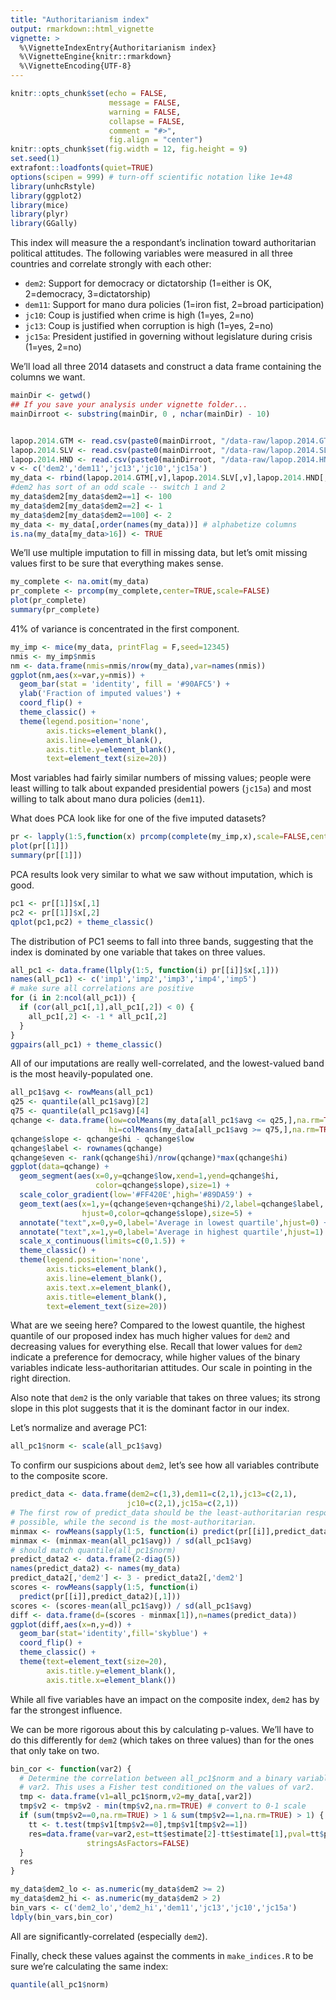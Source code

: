 ```yaml
---
title: "Authoritarianism index"
output: rmarkdown::html_vignette
vignette: >
  %\VignetteIndexEntry{Authoritarianism index}
  %\VignetteEngine{knitr::rmarkdown}
  %\VignetteEncoding{UTF-8}
---
```


```r
knitr::opts_chunk$set(echo = FALSE, 
                      message = FALSE, 
                      warning = FALSE, 
                      collapse = FALSE,
                      comment = "#>",
                      fig.align = "center")
knitr::opts_chunk$set(fig.width = 12, fig.height = 9)
set.seed(1)
extrafont::loadfonts(quiet=TRUE)
options(scipen = 999) # turn-off scientific notation like 1e+48
library(unhcRstyle)
library(ggplot2)
library(mice)
library(plyr) 
library(GGally) 

```


This index will measure the a respondant's inclination toward authoritarian political attitudes. The following variables were measured in all three countries and correlate strongly with each other:

- `dem2`: Support for democracy or dictatorship (1=either is OK, 2=democracy, 3=dictatorship)
- `dem11`: Support for mano dura policies (1=iron fist, 2=broad participation)
- `jc10`: Coup is justified when crime is high (1=yes, 2=no)
- `jc13`: Coup is justified when corruption is high (1=yes, 2=no)
- `jc15a`: President justified in governing without legislature during crisis (1=yes, 2=no)



We'll load all three 2014 datasets and construct a data frame containing the columns we want.

```r
mainDir <- getwd()
## If you save your analysis under vignette folder...
mainDirroot <- substring(mainDir, 0 , nchar(mainDir) - 10)


lapop.2014.GTM <- read.csv(paste0(mainDirroot, "/data-raw/lapop.2014.GTM.csv"))
lapop.2014.SLV <- read.csv(paste0(mainDirroot, "/data-raw/lapop.2014.SLV.csv"))
lapop.2014.HND <- read.csv(paste0(mainDirroot, "/data-raw/lapop.2014.HND.csv"))
v <- c('dem2','dem11','jc13','jc10','jc15a')
my_data <- rbind(lapop.2014.GTM[,v],lapop.2014.SLV[,v],lapop.2014.HND[,v])
#dem2 has sort of an odd scale -- switch 1 and 2
my_data$dem2[my_data$dem2==1] <- 100
my_data$dem2[my_data$dem2==2] <- 1
my_data$dem2[my_data$dem2==100] <- 2
my_data <- my_data[,order(names(my_data))] # alphabetize columns
is.na(my_data[my_data>16]) <- TRUE
```

We'll use multiple imputation to fill in missing data, but let's omit missing values first to be sure that everything makes sense.

```r
my_complete <- na.omit(my_data)
pr_complete <- prcomp(my_complete,center=TRUE,scale=FALSE)
plot(pr_complete)
summary(pr_complete)
```

41% of variance is concentrated in the first component.

```r
my_imp <- mice(my_data, printFlag = F,seed=12345)
nmis <- my_imp$nmis
nm <- data.frame(nmis=nmis/nrow(my_data),var=names(nmis))
ggplot(nm,aes(x=var,y=nmis)) +
  geom_bar(stat = 'identity', fill = '#90AFC5') +
  ylab('Fraction of imputed values') +
  coord_flip() +
  theme_classic() +
  theme(legend.position='none',
        axis.ticks=element_blank(),
        axis.line=element_blank(),
        axis.title.y=element_blank(),
        text=element_text(size=20))
```

Most variables had fairly similar numbers of missing values; people were least willing to talk about expanded presidential powers (`jc15a`) and most willing to talk about mano dura policies (`dem11`).

What does PCA look like for one of the five imputed datasets?

```r
pr <- lapply(1:5,function(x) prcomp(complete(my_imp,x),scale=FALSE,center=TRUE))
plot(pr[[1]])
summary(pr[[1]])
```

PCA results look very similar to what we saw without imputation, which is good.

```r
pc1 <- pr[[1]]$x[,1]
pc2 <- pr[[1]]$x[,2]
qplot(pc1,pc2) + theme_classic()
```

The distribution of PC1 seems to fall into three bands, suggesting that the index is dominated by one variable that takes on three values.

```r
all_pc1 <- data.frame(llply(1:5, function(i) pr[[i]]$x[,1]))
names(all_pc1) <- c('imp1','imp2','imp3','imp4','imp5')
# make sure all correlations are positive
for (i in 2:ncol(all_pc1)) {  
  if (cor(all_pc1[,1],all_pc1[,2]) < 0) {
    all_pc1[,2] <- -1 * all_pc1[,2]
  }
}
ggpairs(all_pc1) + theme_classic()
```

All of our imputations are really well-correlated, and the lowest-valued band is the most heavily-populated one.

```r
all_pc1$avg <- rowMeans(all_pc1)
q25 <- quantile(all_pc1$avg)[2]
q75 <- quantile(all_pc1$avg)[4]
qchange <- data.frame(low=colMeans(my_data[all_pc1$avg <= q25,],na.rm=TRUE),
                      hi=colMeans(my_data[all_pc1$avg >= q75,],na.rm=TRUE))
qchange$slope <- qchange$hi - qchange$low
qchange$label <- rownames(qchange)
qchange$even <- rank(qchange$hi)/nrow(qchange)*max(qchange$hi)
ggplot(data=qchange) +
  geom_segment(aes(x=0,y=qchange$low,xend=1,yend=qchange$hi,
                   color=qchange$slope),size=1) +
  scale_color_gradient(low='#FF420E',high='#89DA59') +
  geom_text(aes(x=1,y=(qchange$even+qchange$hi)/2,label=qchange$label,
                hjust=0,color=qchange$slope),size=5) +
  annotate("text",x=0,y=0,label='Average in lowest quartile',hjust=0) +
  annotate("text",x=1,y=0,label='Average in highest quartile',hjust=1) +
  scale_x_continuous(limits=c(0,1.5)) +
  theme_classic() +
  theme(legend.position='none',
        axis.ticks=element_blank(),
        axis.line=element_blank(),
        axis.text.x=element_blank(),
        axis.title=element_blank(),
        text=element_text(size=20))
```

What are we seeing here? Compared to the lowest quantile, the highest quantile of our proposed index has much higher values for `dem2` and decreasing values for everything else. Recall that lower values for `dem2` indicate a preference for democracy, while higher values of the binary variables indicate less-authoritarian attitudes. Our scale in pointing in the right direction.

Also note that `dem2` is the only variable that takes on three values; its strong slope in this plot suggests that it is the dominant factor in our index.

Let's normalize and average PC1:

```r
all_pc1$norm <- scale(all_pc1$avg)
```

To confirm our suspicions about `dem2`, let's see how all variables contribute to the composite score.

```r
predict_data <- data.frame(dem2=c(1,3),dem11=c(2,1),jc13=c(2,1),
                          jc10=c(2,1),jc15a=c(2,1))
# The first row of predict_data should be the least-authoritarian response
# possible, while the second is the most-authoritarian.
minmax <- rowMeans(sapply(1:5, function(i) predict(pr[[i]],predict_data)[,1]))
minmax <- (minmax-mean(all_pc1$avg)) / sd(all_pc1$avg)
# should match quantile(all_pc1$norm)
predict_data2 <- data.frame(2-diag(5))
names(predict_data2) <- names(my_data)
predict_data2[,'dem2'] <- 3 - predict_data2[,'dem2']
scores <- rowMeans(sapply(1:5, function(i) 
  predict(pr[[i]],predict_data2)[,1]))
scores <- (scores-mean(all_pc1$avg)) / sd(all_pc1$avg)
diff <- data.frame(d=(scores - minmax[1]),n=names(predict_data))
ggplot(diff,aes(x=n,y=d)) +
  geom_bar(stat='identity',fill='skyblue') +
  coord_flip() +
  theme_classic() +
  theme(text=element_text(size=20),
        axis.title.y=element_blank(),
        axis.title.x=element_blank())
```

While all five variables have an impact on the composite index, `dem2` has by far the strongest influence.

We can be more rigorous about this by calculating p-values. We'll have to do this differently for `dem2` (which takes on three values) than for the ones that only take on two. 

```r
bin_cor <- function(var2) {
  # Determine the correlation between all_pc1$norm and a binary variable 
  # var2. This uses a Fisher test conditioned on the values of var2.
  tmp <- data.frame(v1=all_pc1$norm,v2=my_data[,var2])
  tmp$v2 <- tmp$v2 - min(tmp$v2,na.rm=TRUE) # convert to 0-1 scale
  if (sum(tmp$v2==0,na.rm=TRUE) > 1 & sum(tmp$v2==1,na.rm=TRUE) > 1) {
    tt <- t.test(tmp$v1[tmp$v2==0],tmp$v1[tmp$v2==1])
    res=data.frame(var=var2,est=tt$estimate[2]-tt$estimate[1],pval=tt$p.value,
                 stringsAsFactors=FALSE)
  }
  res
}

my_data$dem2_lo <- as.numeric(my_data$dem2 >= 2)
my_data$dem2_hi <- as.numeric(my_data$dem2 > 2)
bin_vars <- c('dem2_lo','dem2_hi','dem11','jc13','jc10','jc15a')
ldply(bin_vars,bin_cor)
```

All are significantly-correlated (especially `dem2`).

Finally, check these values against the comments in `make_indices.R` to be sure we're calculating the same index:

```r
quantile(all_pc1$norm)
```